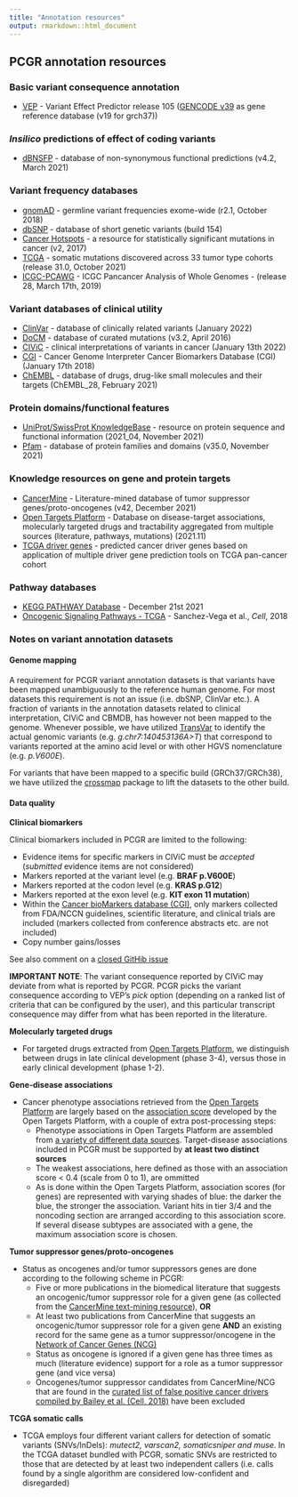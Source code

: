 ```yaml
---
title: "Annotation resources"
output: rmarkdown::html_document
---
```


## PCGR annotation resources

### Basic variant consequence annotation
  * [VEP](http://www.ensembl.org/info/docs/tools/vep/index.html) - Variant Effect Predictor release 105 ([GENCODE v39](https://www.gencodegenes.org/human/) as gene reference database (v19 for grch37))

###  *Insilico* predictions of effect of coding variants
  * [dBNSFP](https://sites.google.com/site/jpopgen/dbNSFP) - database of non-synonymous functional predictions (v4.2, March 2021)

###  Variant frequency databases
  * [gnomAD](http://exac.broadinstitute.org/) - germline variant frequencies exome-wide (r2.1, October 2018)
  * [dbSNP](http://www.ncbi.nlm.nih.gov/SNP/) - database of short genetic variants (build 154)
  * [Cancer Hotspots](http://cancerhotspots.org) - a resource for statistically significant mutations in cancer (v2, 2017)
  * [TCGA](https://portal.gdc.cancer.gov/) - somatic mutations discovered across 33 tumor type cohorts (release 31.0, October 2021)
  * [ICGC-PCAWG](http://docs.icgc.org/pcawg/) - ICGC Pancancer Analysis of Whole Genomes - (release 28, March 17th, 2019)

### Variant databases of clinical utility
  * [ClinVar](http://www.ncbi.nlm.nih.gov/clinvar/) - database of clinically related variants (January 2022)
  * [DoCM](http://docm.genome.wustl.edu) - database of curated mutations (v3.2, April 2016)
  * [CIViC](http://civic.genome.wustl.edu) - clinical interpretations of variants in cancer (January 13th 2022)
  * [CGI](http://www.cancergenomeinterpreter.org/biomarkers) - Cancer Genome Interpreter Cancer Biomarkers Database (CGI) (January 17th 2018)
  * [ChEMBL](https://www.ebi.ac.uk/chembl/) - database of drugs, drug-like small molecules and their targets (ChEMBL_28, February 2021)

### Protein domains/functional features
  * [UniProt/SwissProt KnowledgeBase](http://www.uniprot.org) - resource on protein sequence and functional information (2021_04, November 2021)
  * [Pfam](http://pfam.xfam.org) - database of protein families and domains (v35.0, November 2021)

### Knowledge resources on gene and protein targets
  * [CancerMine](https://zenodo.org/record/4925789#.YNT8K5MzY7Q) - Literature-mined database of tumor suppressor genes/proto-oncogenes (v42, December 2021)
  * [Open Targets Platform](https://www.targetvalidation.org/) - Database on disease-target associations, molecularly targeted drugs and tractability aggregated from multiple sources (literature, pathways, mutations) (2021.11)
  * [TCGA driver genes](https://www.ncbi.nlm.nih.gov/pubmed/29625053) - predicted cancer driver genes based on application of multiple driver gene prediction tools on TCGA pan-cancer cohort

### Pathway databases
  * [KEGG PATHWAY Database](http://www.genome.jp/kegg/pathway.htm) - December 21st 2021
  * [Oncogenic Signaling Pathways - TCGA](https://www.ncbi.nlm.nih.gov/pubmed/29625050) - Sanchez-Vega et al., *Cell*, 2018

### Notes on variant annotation datasets

#### Genome mapping

A requirement for PCGR variant annotation datasets is that variants have been mapped unambiguously to the reference human genome. For most datasets this requirement is not an issue (i.e. dbSNP, ClinVar etc.). A fraction of variants in the annotation datasets related to clinical interpretation, CIViC and CBMDB, has however not been mapped to the genome. Whenever possible, we have utilized [TransVar](http://bioinformatics.mdanderson.org/transvarweb/) to identify the actual genomic variants (e.g. _g.chr7:140453136A>T_) that correspond to variants reported at the amino acid level or with other HGVS nomenclature (e.g. _p.V600E_).

For variants that have been mapped to a specific build (GRCh37/GRCh38), we have utilized the [crossmap](http://crossmap.sourceforge.net/) package to lift the datasets to the other build.

#### Data quality

__Clinical biomarkers__

Clinical biomarkers included in PCGR are limited to the following:

* Evidence items for specific markers in CIViC must be *accepted* (*submitted* evidence items are not considered)
* Markers reported at the variant level (e.g. __BRAF p.V600E__)
* Markers reported at the codon level (e.g. __KRAS p.G12__)
* Markers reported at the exon level (e.g. __KIT exon 11 mutation__)
* Within the [Cancer bioMarkers database (CGI)](https://www.cancergenomeinterpreter.org/biomarkers), only markers collected from FDA/NCCN guidelines, scientific literature, and clinical trials are included (markers collected from conference abstracts etc. are not included)
* Copy number gains/losses

See also comment on a [closed GitHib issue](https://github.com/sigven/pcgr/issues/37#issuecomment-391966286)

__IMPORTANT NOTE__: The variant consequence reported by CIViC may deviate from what is reported by PCGR. PCGR picks the variant consequence according to VEP's _pick_ option (depending on a ranked list of criteria that can be configured by the user), and this particular transcript consequence may differ from what has been reported in the literature.

__Molecularly targeted drugs__

- For targeted drugs extracted from [Open Targets Platform](https://www.targetvalidation.org), we distinguish between drugs in late clinical development (phase 3-4), versus those in early clinical development (phase 1-2).

__Gene-disease associations__

- Cancer phenotype associations retrieved from the [Open Targets Platform](https://www.targetvalidation.org/) are largely based on the [association score](https://docs.targetvalidation.org/getting-started/scoring) developed by the Open Targets Platform, with a couple of extra post-processing steps:
	- Phenotype associations in Open Targets Platform are assembled from [a variety of different data sources](https://docs.targetvalidation.org/data-sources/data-sources). Target-disease associations included in PCGR must be supported by **at least two distinct sources**
	- The weakest associations, here defined as those with an association score < 0.4 (scale from 0 to 1), are ommitted
	- As is done within the Open Targets Platform, association scores (for genes) are represented with varying shades of blue: the darker the blue, the stronger the association. Variant hits in tier 3/4 and the noncoding section are arranged according to this association score. If several disease subtypes are associated with a gene, the maximum association score is chosen.

__Tumor suppressor genes/proto-oncogenes__

- Status as oncogenes and/or tumor suppressors genes are done according to the following scheme in PCGR:
     - Five or more publications in the biomedical literature that suggests an oncogenic/tumor suppressor role for a given gene (as collected from the [CancerMine text-mining resource](http://bionlp.bcgsc.ca/cancermine/)), **OR**
     - At least two publications from CancerMine that suggests an oncogenic/tumor suppressor role for a given gene **AND** an existing record for the same gene as a tumor suppressor/oncogene in the [Network of Cancer Genes (NCG)](http://ncg.kcl.ac.uk/)
     - Status as oncogene is ignored if a given gene has three times as much (literature evidence) support for a role as a tumor suppressor gene (and vice versa)
     - Oncogenes/tumor suppressor candidates from CancerMine/NCG that are found in the [curated list of false positive cancer drivers compiled by Bailey et al. (Cell, 2018)](https://www.ncbi.nlm.nih.gov/pubmed/30096302) have been excluded


__TCGA somatic calls__

- TCGA employs four different variant callers for detection of somatic variants (SNVs/InDels): _mutect2, varscan2, somaticsniper and muse_. In the TCGA dataset bundled with PCGR, somatic SNVs are restricted to those that are detected by at least two independent callers (i.e. calls found by a single algorithm are considered low-confident and disregarded)
